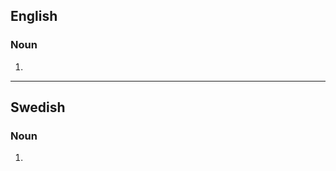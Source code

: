 ==English==

===Noun===
{{head|en|noun plural form}}

# {{plural of|cellist|lang=en}}

----

==Swedish==

===Noun===
{{head|sv|noun form}}

# {{sv-noun-form-indef-gen|cellist}}